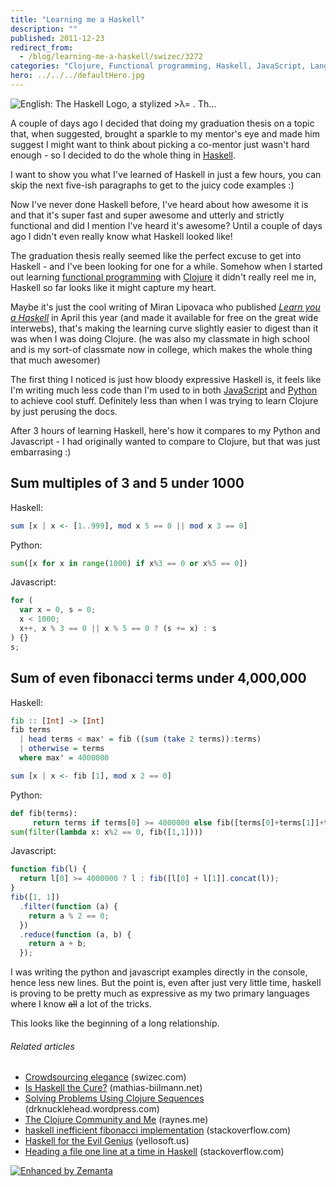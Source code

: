 ```yaml
---
title: "Learning me a Haskell"
description: ""
published: 2011-12-23
redirect_from:
  - /blog/learning-me-a-haskell/swizec/3272
categories: "Clojure, Functional programming, Haskell, JavaScript, Languages, Learning, Programming, python, Uncategorized"
hero: ../../../defaultHero.jpg
---
```


![English: The Haskell Logo, a stylized >λ= . Th...](https://swizec.com/wp-content/uploads/2011/12/300px-Haskell-Logo.svg_4.png "English: The Haskell Logo, a stylized >λ= . Th...")

A couple of days ago I decided that doing my graduation thesis on a topic that, when suggested, brought a sparkle to my mentor's eye and made him suggest I might want to think about picking a co-mentor just wasn't hard enough - so I decided to do the whole thing in [Haskell](http://haskell.org "Haskell (programming language)").

I want to show you what I've learned of Haskell in just a few hours, you can skip the next five-ish paragraphs to get to the juicy code examples :)

Now I've never done Haskell before, I've heard about how awesome it is and that it's super fast and super awesome and utterly and strictly functional and did I mention I've heard it's awesome? Until a couple of days ago I didn't even really know what Haskell looked like!

The graduation thesis really seemed like the perfect excuse to get into Haskell - and I've been looking for one for a while. Somehow when I started out learning [functional programming](http://en.wikipedia.org/wiki/Functional_programming "Functional programming") with [Clojure](http://clojure.org "Clojure") it didn't really reel me in, Haskell so far looks like it might capture my heart.

Maybe it's just the cool writing of Miran Lipovaca who published _[Learn you a Haskell](http://learnyouahaskell.com/)_ in April this year (and made it available for free on the great wide interwebs), that's making the learning curve slightly easier to digest than it was when I was doing Clojure. (he was also my classmate in high school and is my sort-of classmate now in college, which makes the whole thing that much awesomer)

The first thing I noticed is just how bloody expressive Haskell is, it feels like I'm writing much less code than I'm used to in both [JavaScript](http://en.wikipedia.org/wiki/JavaScript "JavaScript") and [Python](http://www.python.org/ "Python (programming language)") to achieve cool stuff. Definitely less than when I was trying to learn Clojure by just perusing the docs.

After 3 hours of learning Haskell, here's how it compares to my Python and Javascript - I had originally wanted to compare to Clojure, but that was just embarrasing :)

## Sum multiples of 3 and 5 under 1000

Haskell:

```haskell
sum [x | x <- [1..999], mod x 5 == 0 || mod x 3 == 0]
```

Python:

```python
sum([x for x in range(1000) if x%3 == 0 or x%5 == 0])
```

Javascript:

```javascript
for (
  var x = 0, s = 0;
  x < 1000;
  x++, x % 3 == 0 || x % 5 == 0 ? (s += x) : s
) {}
s;
```

## Sum of even fibonacci terms under 4,000,000

Haskell:

```haskell
fib :: [Int] -> [Int]
fib terms
  | head terms < max' = fib ((sum (take 2 terms)):terms)
  | otherwise = terms
  where max' = 4000000

sum [x | x <- fib [1], mod x 2 == 0]
```

Python:

```python
def fib(terms):
     return terms if terms[0] >= 4000000 else fib([terms[0]+terms[1]]+terms)
sum(filter(lambda x: x%2 == 0, fib([1,1])))
```

Javascript:

```javascript
function fib(l) {
  return l[0] >= 4000000 ? l : fib([l[0] + l[1]].concat(l));
}
fib([1, 1])
  .filter(function (a) {
    return a % 2 == 0;
  })
  .reduce(function (a, b) {
    return a + b;
  });
```

I was writing the python and javascript examples directly in the console, hence less new lines. But the point is, even after just very little time, haskell is proving to be pretty much as expressive as my two primary languages where I know ~~all~~ a lot of the tricks.

This looks like the beginning of a long relationship.

###### Related articles

- [Crowdsourcing elegance](https://swizec.com/blog/crowdsourcing-elegance/) (swizec.com)
- [Is Haskell the Cure?](http://mathias-biilmann.net/posts/2011/10/is-haskell-the-cure) (mathias-biilmann.net)
- [Solving Problems Using Clojure Sequences](http://drknucklehead.wordpress.com/2011/10/11/solving-problems-using-clojure-sequences/) (drknucklehead.wordpress.com)
- [The Clojure Community and Me](http://blog.raynes.me/blog/2011/11/27/the-clojure-community-and-me/) (raynes.me)
- [haskell inefficient fibonacci implementation](http://stackoverflow.com/questions/7854040/haskell-inefficient-fibonacci-implementation) (stackoverflow.com)
- [Haskell for the Evil Genius](http://www.yellosoft.us/evilgenius/) (yellosoft.us)
- [Heading a file one line at a time in Haskell](http://stackoverflow.com/questions/8366093/heading-a-file-one-line-at-a-time-in-haskell) (stackoverflow.com)

[![Enhanced by Zemanta](https://img.zemanta.com/zemified_e.png?x-id=9436ee3b-db83-41f4-bece-a7b4eb989080)](http://www.zemanta.com/ "Enhanced by Zemanta")
